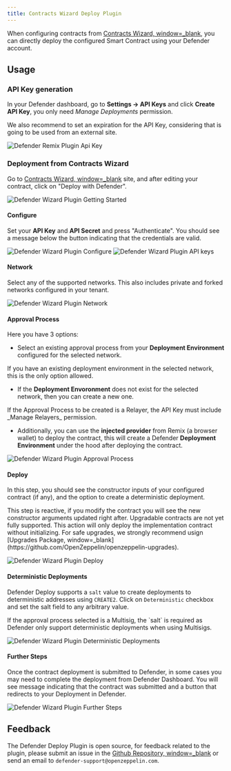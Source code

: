 ```yaml
---
title: Contracts Wizard Deploy Plugin
---
```


When configuring contracts from [Contracts Wizard, window=_blank](https://wizard.openzeppelin.com/), you can directly deploy the configured Smart Contract using your Defender account.

## Usage

### API Key generation
In your Defender dashboard, go to **Settings -> API Keys** and click **Create API Key**, you only need _Manage Deployments_ permission.

<Callout type='warn'>
We also recommend to set an expiration for the API Key, considering that is going to be used from an external site.
</Callout>

![Defender Remix Plugin Api Key](/defender/remix-plugin-api-key.png)

### Deployment from Contracts Wizard

Go to [Contracts Wizard, window=_blank](https://wizard.openzeppelin.com/) site, and after editing your contract, click on "Deploy with Defender".

![Defender Wizard Plugin Getting Started](/defender/wizard-plugin-start.png)

#### Configure
Set your **API Key** and **API Secret** and press "Authenticate". You should see a message below the button indicating that the credentials are valid.

![Defender Wizard Plugin Configure](/defender/wizard-plugin-configure.png)
![Defender Wizard Plugin API keys](/defender/wizard-plugin-configure-2.png)

#### Network
Select any of the supported networks. This also includes private and forked networks configured in your tenant.

![Defender Wizard Plugin Network](/defender/wizard-plugin-network-2.png)

#### Approval Process
Here you have 3 options:

* Select an existing approval process from your **Deployment Environment** configured for the selected network.

<Callout>
If you have an existing deployment environment in the selected network, this is the only option allowed.
</Callout>

* If the **Deployment Envoronment** does not exist for the selected network, then you can create a new one. 

<Callout>
If the Approval Process to be created is a Relayer, the API Key must include _Manage Relayers_ permission.
</Callout>

* Additionally, you can use the **injected provider** from Remix (a browser wallet) to deploy the contract, this will create a Defender **Deployment Environment** under the hood after deploying the contract.

![Defender Wizard Plugin Approval Process](/defender/wizard-plugin-approval-process.png)

#### Deploy
In this step, you should see the constructor inputs of your configured contract (if any), and the option to create a deterministic deployment.

<Callout>
This step is reactive, if you modify the contract you will see the new constructor arguments updated right after.
</Callout>

<Callout type='warn'>
Upgradable contracts are not yet fully supported. This action will only deploy the implementation contract without initializing. For safe upgrades, we strongly recommend usign [Upgrades Package, window=_blank](https://github.com/OpenZeppelin/openzeppelin-upgrades).
</Callout>

![Defender Wizard Plugin Deploy](/defender/wizard-plugin-deploy.png)

#### Deterministic Deployments

Defender Deploy supports a `salt` value to create deployments to deterministic addresses using `CREATE2`. Click on `Deterministic` checkbox and set the salt field to any arbitrary value.

<Callout>
If the approval process selected is a Multisig, the `salt` is required as Defender only support deterministic deployments when using Multisigs.
</Callout>

![Defender Wizard Plugin Deterministic Deployments](/defender/wizard-plugin-deterministic.png)

#### Further Steps

Once the contract deployment is submitted to Defender, in some cases you may need to complete the deployment from Defender Dashboard. You will see message indicating that the contract was submitted and a button that redirects to your Deployment in Defender.

![Defender Wizard Plugin Further Steps](/defender/wizard-deploy-further-steps.png)

## Feedback

The Defender Deploy Plugin is open source, for feedback related to the plugin, please submit an issue in the [Github Repository, window=_blank](https://github.com/OpenZeppelin/defender-deploy-plugin) or send an email to `defender-support@openzeppelin.com`.
